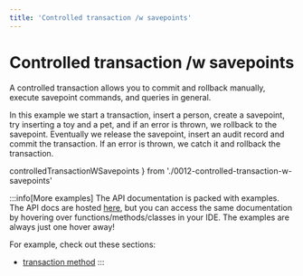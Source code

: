```yaml
---
title: 'Controlled transaction /w savepoints'
---
```


# Controlled transaction /w savepoints

A controlled transaction allows you to commit and rollback manually, execute
savepoint commands, and queries in general.

In this example we start a transaction, insert a person, create a savepoint,
try inserting a toy and a pet, and if an error is thrown, we rollback to the
savepoint. Eventually we release the savepoint, insert an audit record and
commit the transaction. If an error is thrown, we catch it and rollback the
transaction.


  controlledTransactionWSavepoints
} from './0012-controlled-transaction-w-savepoints'

<div style={{ marginBottom: '1em' }}>
  <Playground code={controlledTransactionWSavepoints} />
</div>

:::info[More examples]
The API documentation is packed with examples. The API docs are hosted [here](https://kysely-org.github.io/kysely-apidoc/),
but you can access the same documentation by hovering over functions/methods/classes in your IDE. The examples are always
just one hover away!

For example, check out these sections:
 - [transaction method](https://kysely-org.github.io/kysely-apidoc/classes/Kysely.html#transaction)
:::
